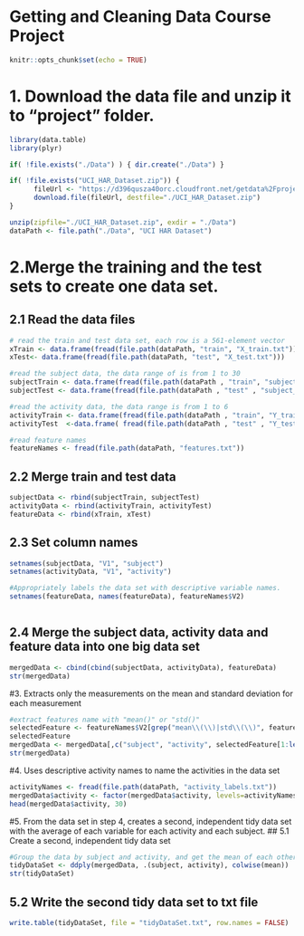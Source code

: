 # Getting and Cleaning Data Course Project

```r
knitr::opts_chunk$set(echo = TRUE)
```

# 1. Download the data file and unzip it to "project" folder.


```r
library(data.table)
library(plyr)

if( !file.exists("./Data") ) { dir.create("./Data") }

if( !file.exists("UCI_HAR_Dataset.zip")) {
      fileUrl <- "https://d396qusza40orc.cloudfront.net/getdata%2Fprojectfiles%2FUCI%20HAR%20Dataset.zip"
      download.file(fileUrl, destfile="./UCI_HAR_Dataset.zip")
}

unzip(zipfile="./UCI_HAR_Dataset.zip", exdir = "./Data")
dataPath <- file.path("./Data", "UCI HAR Dataset")

```

# 2.Merge the training and the test sets to create one data set.
## 2.1 Read the data files 

```r
# read the train and test data set, each row is a 561-element vector 
xTrain <- data.frame(fread(file.path(dataPath, "train", "X_train.txt")))
xTest<- data.frame(fread(file.path(dataPath, "test", "X_test.txt")))

#read the subject data, the data range of is from 1 to 30
subjectTrain <- data.frame(fread(file.path(dataPath , "train", "subject_train.txt")))
subjectTest <- data.frame(fread(file.path(dataPath , "test" , "subject_test.txt" )))

#read the activity data, the data range is from 1 to 6
activityTrain <- data.frame(fread(file.path(dataPath , "train", "Y_train.txt")))
activityTest  <-data.frame( fread(file.path(dataPath , "test" , "Y_test.txt" )))

#read feature names
featureNames <- fread(file.path(dataPath, "features.txt"))


```

## 2.2 Merge train and test data

```r
subjectData <- rbind(subjectTrain, subjectTest)
activityData <- rbind(activityTrain, activityTest)
featureData <- rbind(xTrain, xTest)

```
## 2.3 Set column names 

```r
setnames(subjectData, "V1", "subject")
setnames(activityData, "V1", "activity")

#Appropriately labels the data set with descriptive variable names.
setnames(featureData, names(featureData), featureNames$V2)



```
## 2.4 Merge the subject data, activity data and feature data into one big data set

```r
mergedData <- cbind(cbind(subjectData, activityData), featureData)
str(mergedData)


```
#3. Extracts only the measurements on the mean and standard deviation for each measurement

```r
#extract features name with "mean()" or "std()"
selectedFeature <- featureNames$V2[grep("mean\\(\\)|std\\(\\)", featureNames$V2)]
selectedFeature
mergedData <- mergedData[,c("subject", "activity", selectedFeature[1:length(selectedFeature)])]
str(mergedData)

```
#4. Uses descriptive activity names to name the activities in the data set

```r
activityNames <- fread(file.path(dataPath, "activity_labels.txt"))
mergedData$activity <- factor(mergedData$activity, levels=activityNames$V1, labels=activityNames$V2) 
head(mergedData$activity, 30)

```
#5. From the data set in step 4, creates a second, independent tidy data set with the average of each variable for each activity and each subject.
## 5.1 Create a second, independent tidy data set
```r
#Group the data by subject and activity, and get the mean of each other variables
tidyDataSet <- ddply(mergedData, .(subject, activity), colwise(mean))
str(tidyDataSet)

```
## 5.2 Write the second tidy data set to txt file
```r
write.table(tidyDataSet, file = "tidyDataSet.txt", row.names = FALSE)

```

